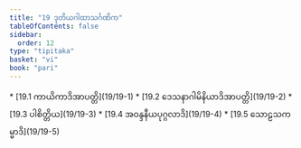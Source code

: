 ```yaml
---
title: "19 ဒုတိယဂါထာသင်္ဂဏိက"
tableOfContents: false
sidebar:
  order: 12
type: "tipitaka"
basket: "vi"
book: "pari"
---
```



<DynamicBreadcrumb />



<TableOfContents book="pari" section="19">
* [19.1 ကာယိကာဒိအာပတ္တိ](19/19-1)
* [19.2 ဒေသနာဂါမိနိယာဒိအာပတ္တိ](19/19-2)
* [19.3 ပါစိတ္တိယ](19/19-3)
* [19.4 အဝန္ဒနီယပုဂ္ဂလာဒိ](19/19-4)
* [19.5 သောဠသကမ္မာဒိ](19/19-5)
</TableOfContents>